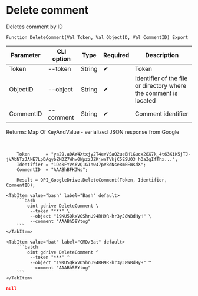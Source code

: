 ﻿---
sidebar_position: 4
description: Delete comment and other functions to work with Google Drive in the Open Integration Package, a free open-source integration library for 1C:Enterprise 8, OneScript and CLI
keywords: [1C, 1С, 1С:Enterprise, 1С:Enterprise 8.3, API, Integration, Services, Exchange, OneScript, CLI, Google Drive]
---


# Delete comment
 Deletes comment by ID



`Function DeleteComment(Val Token, Val ObjectID, Val CommentID) Export`

  | Parameter | CLI option | Type | Required | Description |
  |-|-|-|-|-|
  | Token | --token | String | &#x2714; | Token |
  | ObjectID | --object | String | &#x2714; | Identifier of the file or directory where the comment is located |
  | CommentID | --comment | String | &#x2714; | Comment identifier |

  
  Returns:  Map Of KeyAndValue - serialized JSON response from Google

<br/>




```bsl title="1C:Enterprise/OneScript code example"
    Token      = "ya29.a0AW4Xtxjy2T4evVSaQ2ueBHlGucx28X7k_4t63XiK5jTJ-jVAbNTzJAkE7LpDAgybZM3Z7Whw0WpzzJZKjwnTVkjC5ESUO3_hOaZgIfThx...";
    Identifier = "1DokFYVs6VQ1G1nw47pV8dNse8mEEWsdX";
    CommentID  = "AAABhBFKJWs";

    Result = OPI_GoogleDrive.DeleteComment(Token, Identifier, CommentID);
```
 

 <Tabs>
  
    <TabItem value="bash" label="Bash" default>
        ```bash
            oint gdrive DeleteComment \
             --token "***" \
             --object "19KU5QkxVOShnU94RH9R-hr3yJ8WBdHyH" \
             --comment "AAABh58Ytog"
        ```
    </TabItem>
  
    <TabItem value="bat" label="CMD/Bat" default>
        ```batch
            oint gdrive DeleteComment ^
             --token "***" ^
             --object "19KU5QkxVOShnU94RH9R-hr3yJ8WBdHyH" ^
             --comment "AAABh58Ytog"
        ```
    </TabItem>
</Tabs>


```json title="Result"
null
```
